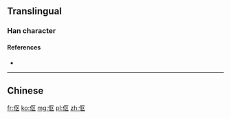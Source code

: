 {{also|傴}}
==Translingual==

===Han character===
{{Han char|rn=9|rad=人|as=04|sn=6|four=|canj=OSK, XOSK|ids=⿰亻区}}

====References====
* {{Han ref|kx=0096.121|dkj=00461|dj=0204.120|hdz=10120.010|uh=4F1B|ud=20251}}

----

==Chinese==
{{zh-see|傴}}

[[fr:伛]]
[[ko:伛]]
[[mg:伛]]
[[pl:伛]]
[[zh:伛]]